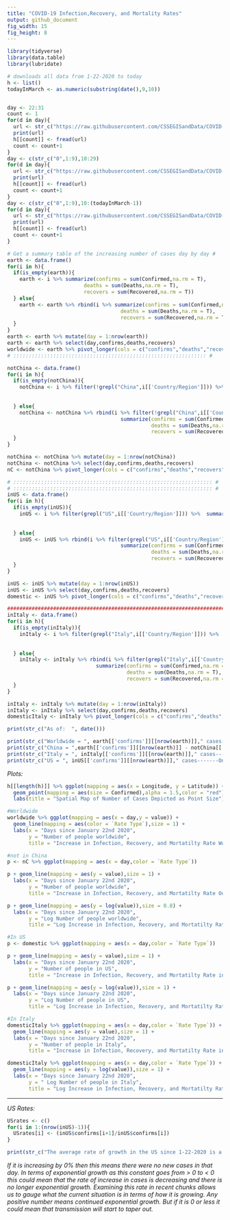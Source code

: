 ---
title: "COVID-19 Infection,Recovery, and Mortality Rates"
output: github_document
fig_width: 15
fig_height: 8
---

```{r include=FALSE}
library(tidyverse)
library(data.table)
library(lubridate)
```


```{r include=F}
# downloads all data from 1-22-2020 to today
h <- list()
todayInMarch <- as.numeric(substring(date(),9,10))


day <- 22:31
count <- 1
for(d in day){
  url <- str_c("https://raw.githubusercontent.com/CSSEGISandData/COVID-19/master/csse_covid_19_data/csse_covid_19_daily_reports/01-",d,"-2020.csv")
  print(url)
  h[[count]] <- fread(url)
  count <- count+1
}
day <- c(str_c("0",1:9),10:29)
for(d in day){
  url <- str_c("https://raw.githubusercontent.com/CSSEGISandData/COVID-19/master/csse_covid_19_data/csse_covid_19_daily_reports/02-",d,"-2020.csv")
  print(url)
  h[[count]] <- fread(url)
  count <- count+1
}
day <- c(str_c("0",1:9),10:(todayInMarch-1))
for(d in day){
  url <- str_c("https://raw.githubusercontent.com/CSSEGISandData/COVID-19/master/csse_covid_19_data/csse_covid_19_daily_reports/03-",d,"-2020.csv")
  print(url)
  h[[count]] <- fread(url)
  count <- count+1
}
```

```{r include=F}

# Get a summary table of the increasing number of cases day by day #
earth <- data.frame()
for(i in h){
  if(is_empty(earth)){
    earth <- i %>% summarize(confirms = sum(Confirmed,na.rm = T),
                         deaths = sum(Deaths,na.rm = T),
                         recovers = sum(Recovered,na.rm = T))
  } else{
    earth <- earth %>% rbind(i %>% summarize(confirms = sum(Confirmed,na.rm = T),
                                     deaths = sum(Deaths,na.rm = T),
                                     recovers = sum(Recovered,na.rm = T)))
  }
}
earth <- earth %>% mutate(day = 1:nrow(earth))
earth <- earth %>% select(day,confirms,deaths,recovers)
worldwide <- earth %>% pivot_longer(cols = c("confirms","deaths","recovers"),names_to = "Rate Type")
# ::::::::::::::::::::::::::::::::::::::::::::::::::::::::::::::: #

notChina <- data.frame()
for(i in h){
  if(is_empty(notChina)){
    notChina <- i %>% filter(!grepl("China",i[['Country/Region']])) %>%  summarize(confirms = sum(Confirmed,na.rm = T),
                                                                                   deaths = sum(Deaths,na.rm = T),
                                                                                   recovers = sum(Recovered,na.rm = T))
  } else{
    notChina <- notChina %>% rbind(i %>% filter(!grepl("China",i[['Country/Region']])) %>% 
                                     summarize(confirms = sum(Confirmed,na.rm = T),
                                               deaths = sum(Deaths,na.rm = T),
                                               recovers = sum(Recovered,na.rm = T)))
  }
}

notChina <- notChina %>% mutate(day = 1:nrow(notChina))
notChina <- notChina %>% select(day,confirms,deaths,recovers)
nC <- notChina %>% pivot_longer(cols = c("confirms","deaths","recovers"),names_to = "Rate Type")

# ::::::::::::::::::::::::::::::::::::::::::::::::::::::::::::::::: #
# ::::::::::::::::::::::::::::::::::::::::::::::::::::::::::::::::: #
inUS <- data.frame()
for(i in h){
  if(is_empty(inUS)){
    inUS <- i %>% filter(grepl("US",i[['Country/Region']])) %>%  summarize(confirms = sum(Confirmed,na.rm = T),
                                                                                   deaths = sum(Deaths,na.rm = T),
                                                                                   recovers = sum(Recovered,na.rm = T))
  } else{
    inUS <- inUS %>% rbind(i %>% filter(grepl("US",i[['Country/Region']])) %>% 
                                     summarize(confirms = sum(Confirmed,na.rm = T),
                                               deaths = sum(Deaths,na.rm = T),
                                               recovers = sum(Recovered,na.rm = T)))
  }
}

inUS <- inUS %>% mutate(day = 1:nrow(inUS))
inUS <- inUS %>% select(day,confirms,deaths,recovers)
domestic <- inUS %>% pivot_longer(cols = c("confirms","deaths","recovers"),names_to = "Rate Type")

#########################################################################
inItaly <- data.frame()
for(i in h){
  if(is_empty(inItaly)){
    inItaly <- i %>% filter(grepl("Italy",i[['Country/Region']])) %>%  summarize(confirms = sum(Confirmed,na.rm = T),
                                                                           deaths = sum(Deaths,na.rm = T),
                                                                           recovers = sum(Recovered,na.rm = T))
  } else{
    inItaly <- inItaly %>% rbind(i %>% filter(grepl("Italy",i[['Country/Region']])) %>% 
                             summarize(confirms = sum(Confirmed,na.rm = T),
                                       deaths = sum(Deaths,na.rm = T),
                                       recovers = sum(Recovered,na.rm = T)))
  }
}

inItaly <- inItaly %>% mutate(day = 1:nrow(inItaly))
inItaly <- inItaly %>% select(day,confirms,deaths,recovers)
domesticItaly <- inItaly %>% pivot_longer(cols = c("confirms","deaths","recovers"),names_to = "Rate Type")

```

```{r echo=FALSE}
print(str_c("As of:  ", date()))

print(str_c("Worldwide = ", earth[['confirms']][[nrow(earth)]]," cases-------One Week Ago = ",earth[['confirms']][[nrow(earth)-7]]))
print(str_c("China = ",earth[['confirms']][[nrow(earth)]] - notChina[['confirms']][[nrow(notChina)]]," cases-------One Week Ago = ",earth[['confirms']][[nrow(earth)-7]] - notChina[['confirms']][[nrow(notChina)-7]]))
print(str_c("Italy = ", inItaly[['confirms']][[nrow(earth)]]," cases-------One Week Ago = ",inItaly[['confirms']][[nrow(inItaly)-7]]))
print(str_c("US = ", inUS[['confirms']][[nrow(earth)]]," cases-------One Week Ago = ",inUS[['confirms']][[nrow(inUS)-7]]))
```

*Plots:*
```{r echo=FALSE,fig.height= 8,fig.width=16}


h[[length(h)]] %>% ggplot(mapping = aes(x = Longitude, y = Latitude)) +
  geom_point(mapping = aes(size = Confirmed),alpha = 1.5,color = "red") +
  labs(title = "Spatial Map of Number of Cases Depicted as Point Size")

#Worldwide
worldwide %>% ggplot(mapping = aes(x = day,y = value)) + 
  geom_line(mapping = aes(color = `Rate Type`),size = 1) + 
  labs(x = "Days since January 22nd 2020",
       y = "Number of people worldwide",
       title = "Increase in Infection, Recovery, and Mortatilty Rate Worldwide")

#not in China
p <- nC %>% ggplot(mapping = aes(x = day,color = `Rate Type`))

p + geom_line(mapping = aes(y = value),size = 1) + 
  labs(x = "Days since January 22nd 2020",
       y = "Number of people worldwide",
       title = "Increase in Infection, Recovery, and Mortatilty Rate Outside China")

p + geom_line(mapping = aes(y = log(value)),size = 0.8) +
  labs(x = "Days since January 22nd 2020",
       y = "Log Number of people worldwide",
       title = "Log Increase in Infection, Recovery, and Mortatilty Rate Outside China")

#In US
p <- domestic %>% ggplot(mapping = aes(x = day,color = `Rate Type`))

p + geom_line(mapping = aes(y = value),size = 1) +
  labs(x = "Days since January 22nd 2020",
       y = "Number of people in US",
       title = "Increase in Infection, Recovery, and Mortatilty Rate in US")

p + geom_line(mapping = aes(y = log(value)),size = 1) +
  labs(x = "Days since January 22nd 2020",
       y = "Log Number of people in US",
       title = "Log Increase in Infection, Recovery, and Mortatilty Rate in US")

#In Italy
domesticItaly %>% ggplot(mapping = aes(x = day,color = `Rate Type`)) +
  geom_line(mapping = aes(y = value),size = 1) +
  labs(x = "Days since January 22nd 2020",
       y = "Number of people in Italy",
       title = "Increase in Infection, Recovery, and Mortatilty Rate in Italy")

domesticItaly %>% ggplot(mapping = aes(x = day,color = `Rate Type`)) +
  geom_line(mapping = aes(y = log(value)),size = 1) +
  labs(x = "Days since January 22nd 2020",
       y = " Log Number of people in Italy",
       title = "Log Increase in Infection, Recovery, and Mortatilty Rate in Italy")
```
____
*US Rates:*
```{r echo=FALSE}
USrates <- c()
for(i in 1:(nrow(inUS)-1)){
  USrates[i] <- (inUS$confirms[i+1]/inUS$confirms[i])
}

print(str_c("The average rate of growth in the US since 1-22-2020 is a ",(mean(USrates) - 1)," percent increase in confirmed cases daily"))
```

  *If it is increasing by 0% then this means there were no new cases in that day. In terms of exponential growth as this constant goes from  > 0  to  < 0 this could mean that the rate of increase in cases is decreasing and there is no longer exponential growth. Examining this rate in recent chunks allows us to gauge what the current situation is in terms of how it is growing. Any positive number means continued exponential growth. But if it is 0 or less it could mean that transmission will start to taper out.*

